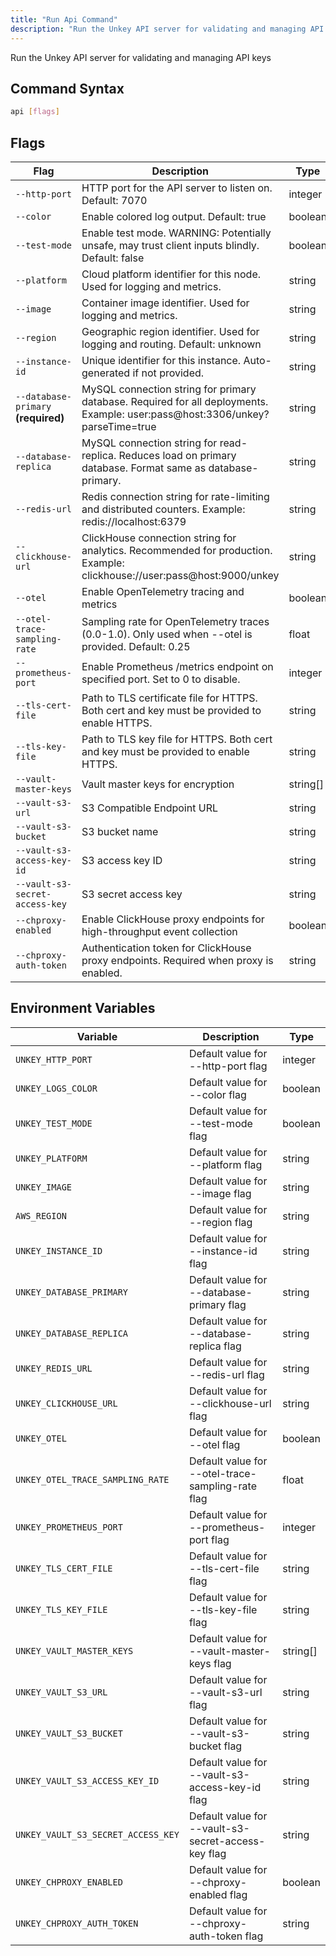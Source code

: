 ```yaml
---
title: "Run Api Command"
description: "Run the Unkey API server for validating and managing API keys"
---
```

Run the Unkey API server for validating and managing API keys

## Command Syntax

```bash
api [flags]
```

## Flags

| Flag | Description | Type | Default | Environment |
| --- | --- | --- | --- | --- |
| `--http-port` | HTTP port for the API server to listen on. Default: 7070 | integer |`7070` |`UNKEY_HTTP_PORT` |
| `--color` | Enable colored log output. Default: true | boolean |`true` |`UNKEY_LOGS_COLOR` |
| `--test-mode` | Enable test mode. WARNING: Potentially unsafe, may trust client inputs blindly. Default: false | boolean |`false` |`UNKEY_TEST_MODE` |
| `--platform` | Cloud platform identifier for this node. Used for logging and metrics. | string |- |`UNKEY_PLATFORM` |
| `--image` | Container image identifier. Used for logging and metrics. | string |- |`UNKEY_IMAGE` |
| `--region` | Geographic region identifier. Used for logging and routing. Default: unknown | string |`"unknown"` |`AWS_REGION` |
| `--instance-id` | Unique identifier for this instance. Auto-generated if not provided. | string |`"ins_5pgHiC"` |`UNKEY_INSTANCE_ID` |
| `--database-primary` **(required)** | MySQL connection string for primary database. Required for all deployments. Example: user:pass@host:3306/unkey?parseTime=true | string |- |`UNKEY_DATABASE_PRIMARY` |
| `--database-replica` | MySQL connection string for read-replica. Reduces load on primary database. Format same as database-primary. | string |- |`UNKEY_DATABASE_REPLICA` |
| `--redis-url` | Redis connection string for rate-limiting and distributed counters. Example: redis://localhost:6379 | string |- |`UNKEY_REDIS_URL` |
| `--clickhouse-url` | ClickHouse connection string for analytics. Recommended for production. Example: clickhouse://user:pass@host:9000/unkey | string |- |`UNKEY_CLICKHOUSE_URL` |
| `--otel` | Enable OpenTelemetry tracing and metrics | boolean |`false` |`UNKEY_OTEL` |
| `--otel-trace-sampling-rate` | Sampling rate for OpenTelemetry traces (0.0-1.0). Only used when --otel is provided. Default: 0.25 | float |`0.25` |`UNKEY_OTEL_TRACE_SAMPLING_RATE` |
| `--prometheus-port` | Enable Prometheus /metrics endpoint on specified port. Set to 0 to disable. | integer |- |`UNKEY_PROMETHEUS_PORT` |
| `--tls-cert-file` | Path to TLS certificate file for HTTPS. Both cert and key must be provided to enable HTTPS. | string |- |`UNKEY_TLS_CERT_FILE` |
| `--tls-key-file` | Path to TLS key file for HTTPS. Both cert and key must be provided to enable HTTPS. | string |- |`UNKEY_TLS_KEY_FILE` |
| `--vault-master-keys` | Vault master keys for encryption | string[] |- |`UNKEY_VAULT_MASTER_KEYS` |
| `--vault-s3-url` | S3 Compatible Endpoint URL | string |- |`UNKEY_VAULT_S3_URL` |
| `--vault-s3-bucket` | S3 bucket name | string |- |`UNKEY_VAULT_S3_BUCKET` |
| `--vault-s3-access-key-id` | S3 access key ID | string |- |`UNKEY_VAULT_S3_ACCESS_KEY_ID` |
| `--vault-s3-secret-access-key` | S3 secret access key | string |- |`UNKEY_VAULT_S3_SECRET_ACCESS_KEY` |
| `--chproxy-enabled` | Enable ClickHouse proxy endpoints for high-throughput event collection | boolean |`false` |`UNKEY_CHPROXY_ENABLED` |
| `--chproxy-auth-token` | Authentication token for ClickHouse proxy endpoints. Required when proxy is enabled. | string |- |`UNKEY_CHPROXY_AUTH_TOKEN` |

## Environment Variables

| Variable | Description | Type |
| --- | --- | --- |
| `UNKEY_HTTP_PORT` | Default value for --http-port flag | integer |
| `UNKEY_LOGS_COLOR` | Default value for --color flag | boolean |
| `UNKEY_TEST_MODE` | Default value for --test-mode flag | boolean |
| `UNKEY_PLATFORM` | Default value for --platform flag | string |
| `UNKEY_IMAGE` | Default value for --image flag | string |
| `AWS_REGION` | Default value for --region flag | string |
| `UNKEY_INSTANCE_ID` | Default value for --instance-id flag | string |
| `UNKEY_DATABASE_PRIMARY` | Default value for --database-primary flag | string |
| `UNKEY_DATABASE_REPLICA` | Default value for --database-replica flag | string |
| `UNKEY_REDIS_URL` | Default value for --redis-url flag | string |
| `UNKEY_CLICKHOUSE_URL` | Default value for --clickhouse-url flag | string |
| `UNKEY_OTEL` | Default value for --otel flag | boolean |
| `UNKEY_OTEL_TRACE_SAMPLING_RATE` | Default value for --otel-trace-sampling-rate flag | float |
| `UNKEY_PROMETHEUS_PORT` | Default value for --prometheus-port flag | integer |
| `UNKEY_TLS_CERT_FILE` | Default value for --tls-cert-file flag | string |
| `UNKEY_TLS_KEY_FILE` | Default value for --tls-key-file flag | string |
| `UNKEY_VAULT_MASTER_KEYS` | Default value for --vault-master-keys flag | string[] |
| `UNKEY_VAULT_S3_URL` | Default value for --vault-s3-url flag | string |
| `UNKEY_VAULT_S3_BUCKET` | Default value for --vault-s3-bucket flag | string |
| `UNKEY_VAULT_S3_ACCESS_KEY_ID` | Default value for --vault-s3-access-key-id flag | string |
| `UNKEY_VAULT_S3_SECRET_ACCESS_KEY` | Default value for --vault-s3-secret-access-key flag | string |
| `UNKEY_CHPROXY_ENABLED` | Default value for --chproxy-enabled flag | boolean |
| `UNKEY_CHPROXY_AUTH_TOKEN` | Default value for --chproxy-auth-token flag | string |